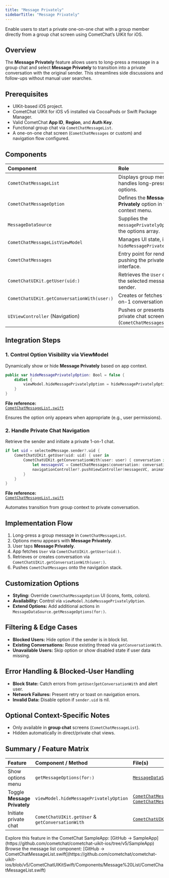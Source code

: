 ```yaml
---
title: "Message Privately"
sidebarTitle: "Message Privately"
---
```


Enable users to start a private one-on-one chat with a group member directly from a group chat screen using CometChat’s UIKit for iOS.

## Overview

The **Message Privately** feature allows users to long-press a message in a group chat and select **Message Privately** to transition into a private conversation with the original sender. This streamlines side discussions and follow-ups without manual user searches.

## Prerequisites

- UIKit-based iOS project.  
- CometChat UIKit for iOS v5 installed via CocoaPods or Swift Package Manager.  
- Valid CometChat **App ID**, **Region**, and **Auth Key**.  
- Functional group chat via `CometChatMessageList`.  
- A one-on-one chat screen (`CometChatMessages` or custom) and navigation flow configured.

## Components

| Component                          | Role                                                                                             |
|:-----------------------------------|:-------------------------------------------------------------------------------------------------|
| `CometChatMessageList`             | Displays group messages; handles long-press to show options.                                     |
| `CometChatMessageOption`           | Defines the **Message Privately** option in the context menu.                                    |
| `MessageDataSource`                | Supplies the `messagePrivatelyOption` in the options array.                                      |
| `CometChatMessageListViewModel`    | Manages UI state, including `hideMessagePrivatelyOption`.                                        |
| `CometChatMessages`                | Entry point for rendering or pushing the private chat interface.                                 |
| `CometChatUIKit.getUser(uid:)`     | Retrieves the `User` object for the selected message sender.                                     |
| `CometChatUIKit.getConversationWith(user:)` | Creates or fetches the 1-on-1 conversation instance.                               |
| `UIViewController` (Navigation)    | Pushes or presents the private chat screen (`CometChatMessages`).                                |

## Integration Steps

### 1. Control Option Visibility via ViewModel

Dynamically show or hide **Message Privately** based on app context.

```swift
public var hideMessagePrivatelyOption: Bool = false {
    didSet {
        viewModel.hideMessagePrivatelyOption = hideMessagePrivatelyOption
    }
}
```

**File reference:**  
[`CometChatMessageList.swift`](https://github.com/cometchat/cometchat-uikit-ios/blob/v5/CometChatUIKitSwift/Components/Message%20List/CometChatMessageList.swift)

Ensures the option only appears when appropriate (e.g., user permissions).

### 2. Handle Private Chat Navigation

Retrieve the sender and initiate a private 1-on-1 chat.

```swift
if let uid = selectedMessage.sender?.uid {
    CometChatUIKit.getUser(uid: uid) { user in
        CometChatUIKit.getConversationWith(user: user) { conversation in
            let messagesVC = CometChatMessages(conversation: conversation)
            navigationController?.pushViewController(messagesVC, animated: true)
        }
    }
}
```

**File reference:**  
[`CometChatMessageList.swift`](https://github.com/cometchat/cometchat-uikit-ios/blob/v5/CometChatUIKitSwift/Components/Message%20List/CometChatMessageList.swift)

Automates transition from group context to private conversation.

## Implementation Flow

1. Long-press a group message in `CometChatMessageList`.  
2. Options menu appears with **Message Privately**.  
3. User taps **Message Privately**.  
4. App fetches `User` via `CometChatUIKit.getUser(uid:)`.  
5. Retrieves or creates conversation via `CometChatUIKit.getConversationWith(user:)`.  
6. Pushes `CometChatMessages` onto the navigation stack.

## Customization Options

- **Styling:** Override `CometChatMessageOption` UI (icons, fonts, colors).  
- **Availability:** Control via `viewModel.hideMessagePrivatelyOption`.  
- **Extend Options:** Add additional actions in `MessageDataSource.getMessageOptions(for:)`.

## Filtering & Edge Cases

- **Blocked Users:** Hide option if the sender is in block list.  
- **Existing Conversations:** Reuse existing thread via `getConversationWith`.  
- **Unavailable Users:** Skip option or show disabled state if user data missing.

## Error Handling & Blocked-User Handling

- **Block State:** Catch errors from `getUser`/`getConversationWith` and alert user.  
- **Network Failures:** Present retry or toast on navigation errors.  
- **Invalid Data:** Disable option if `sender.uid` is nil.

## Optional Context-Specific Notes

- Only available in **group chat** screens (`CometChatMessageList`).  
- Hidden automatically in direct/private chat views.

## Summary / Feature Matrix

| Feature                     | Component / Method                        | File(s)                                                                                     |
|:----------------------------|:------------------------------------------|:--------------------------------------------------------------------------------------------|
| Show options menu           | `getMessageOptions(for:)`                 | [`MessageDataSource.swift`](https://github.com/cometchat/cometchat-uikit-ios/blob/v5/CometChatUIKitSwift/Components/Message%20List/MessageDataSource.swift) |
| Toggle **Message Privately**| `viewModel.hideMessagePrivatelyOption`    | [`CometChatMessageList.swift`](https://github.com/cometchat/cometchat-uikit-ios/blob/v5/CometChatUIKitSwift/Components/Message%20List/CometChatMessageList.swift),<br/>[`CometChatMessageListViewModel.swift`](https://github.com/cometchat/cometchat-uikit-ios/blob/v5/CometChatUIKitSwift/Components/Message%20List/CometChatMessageListViewModel.swift) |
| Initiate private chat       | `CometChatUIKit.getUser` & `getConversationWith` | [`CometChatUIKit.swift`](https://github.com/cometchat/cometchat-uikit-ios/blob/v5/CometChatUIKitSwift/CometChatUIKit.swift)        |

<CardGroup>
  <Card title="Full Sample App">
    Explore this feature in the CometChat SampleApp:
    [GitHub → SampleApp](https://github.com/cometchat/cometchat-uikit-ios/tree/v5/SampleApp)
  </Card>
  <Card title="UIKit Source Code">
    Browse the message list component:
    [GitHub → CometChatMessageList.swift](https://github.com/cometchat/cometchat-uikit-ios/blob/v5/CometChatUIKitSwift/Components/Message%20List/CometChatMessageList.swift)
  </Card>
</CardGroup>